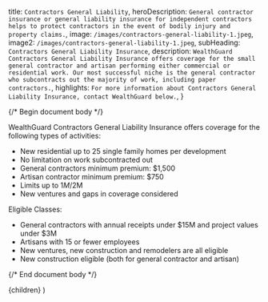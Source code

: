 
  title: `Contractors General Liability`,
  heroDescription: `General contractor insurance or general liability insurance for independent contractors helps to protect contractors in the event of bodily injury and property claims.`,
  image: `/images/contractors-general-liability-1.jpeg`,
  image2: `/images/contractors-general-liability-1.jpeg`,
  subHeading: `Contractors General Liability Insurance`,
  description: `WealthGuard Contractors General Liability Insurance offers coverage for the small general contractor and artisan performing either commercial or residential work. Our most successful niche is the general contractor who subcontracts out the majority of work, including paper contractors.`,
  highlights: `For more information about Contractors General Liability Insurance, contact WealthGuard below.`,
}

{/* Begin document body */}

WealthGuard Contractors General Liability Insurance offers coverage for the following types of activities:

- New residential up to 25 single family homes per development
- No limitation on work subcontracted out
- General contractors minimum premium: $1,500
- Artisan contractor minimum premium: $750
- Limits up to $1M/$2M
- New ventures and gaps in coverage considered

Eligible Classes:

- General contractors with annual receipts under $15M and project values under $3M
- Artisans with 15 or fewer employees
- New ventures, new construction and remodelers are all eligible
- New construction eligible (both for general contractor and artisan)

{/* End document body */}

  <SolutionTemplate meta={meta}>{children}</SolutionTemplate>
)
